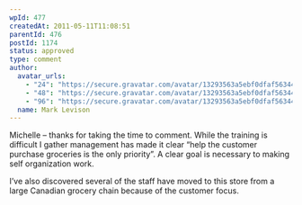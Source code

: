 ```yaml
---
wpId: 477
createdAt: 2011-05-11T11:08:51
parentId: 476
postId: 1174
status: approved
type: comment
author:
  avatar_urls:
    - "24": "https://secure.gravatar.com/avatar/13293563a5ebf0dfaf56344996d77811?s=24&d=mm&r=g"
    - "48": "https://secure.gravatar.com/avatar/13293563a5ebf0dfaf56344996d77811?s=48&d=mm&r=g"
    - "96": "https://secure.gravatar.com/avatar/13293563a5ebf0dfaf56344996d77811?s=96&d=mm&r=g"
  name: Mark Levison
---
```


Michelle – thanks for taking the time to comment. While the training is difficult I gather management has made it clear “help the customer purchase groceries is the only priority”. A clear goal is necessary to making self organization work.

I’ve also discovered several of the staff have moved to this store from a large Canadian grocery chain because of the customer focus.